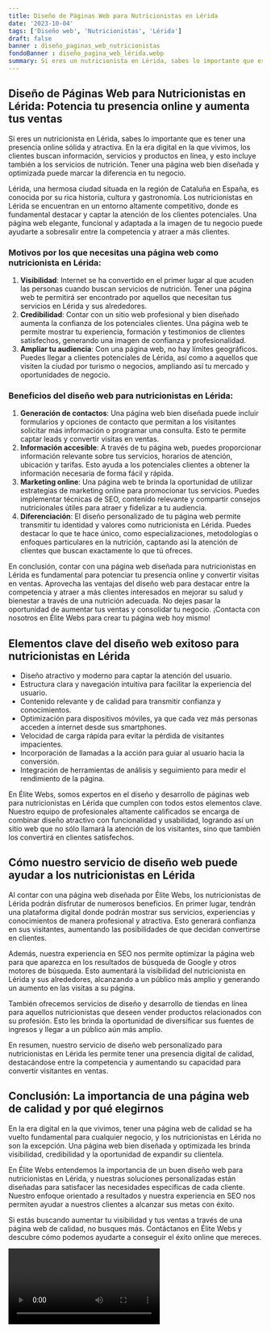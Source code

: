 ```yaml
---
title: Diseño de Páginas Web para Nutricionistas en Lérida
date: '2023-10-04'
tags: ['Diseño web', 'Nutricionistas', 'Lérida']
draft: false
banner : diseño_paginas_web_nutricionistas
fondoBanner : diseño_pagina_web_lérida.webp
summary: Si eres un nutricionista en Lérida, sabes lo importante que es tener una presencia online sólida y atractiva. En la era digital en la que vivimos, los clientes buscan información, servicios y productos en línea, y esto incluye también a los servicios de nutrición. Tener una página web bien diseñada y optimizada puede marcar la diferencia en tu negocio.
---
```


## Diseño de Páginas Web para Nutricionistas en Lérida: Potencia tu presencia online y aumenta tus ventas

Si eres un nutricionista en Lérida, sabes lo importante que es tener una presencia online sólida y atractiva. En la era digital en la que vivimos, los clientes buscan información, servicios y productos en línea, y esto incluye también a los servicios de nutrición. Tener una página web bien diseñada y optimizada puede marcar la diferencia en tu negocio.

Lérida, una hermosa ciudad situada en la región de Cataluña en España, es conocida por su rica historia, cultura y gastronomía. Los nutricionistas en Lérida se encuentran en un entorno altamente competitivo, donde es fundamental destacar y captar la atención de los clientes potenciales. Una página web elegante, funcional y adaptada a la imagen de tu negocio puede ayudarte a sobresalir entre la competencia y atraer a más clientes.

### Motivos por los que necesitas una página web como nutricionista en Lérida:

1. **Visibilidad**: Internet se ha convertido en el primer lugar al que acuden las personas cuando buscan servicios de nutrición. Tener una página web te permitirá ser encontrado por aquellos que necesitan tus servicios en Lérida y sus alrededores.
2. **Credibilidad**: Contar con un sitio web profesional y bien diseñado aumenta la confianza de los potenciales clientes. Una página web te permite mostrar tu experiencia, formación y testimonios de clientes satisfechos, generando una imagen de confianza y profesionalidad.
3. **Ampliar tu audiencia**: Con una página web, no hay límites geográficos. Puedes llegar a clientes potenciales de Lérida, así como a aquellos que visiten la ciudad por turismo o negocios, ampliando así tu mercado y oportunidades de negocio.

### Beneficios del diseño web para nutricionistas en Lérida:

1. **Generación de contactos**: Una página web bien diseñada puede incluir formularios y opciones de contacto que permitan a los visitantes solicitar más información o programar una consulta. Esto te permite captar leads y convertir visitas en ventas.
2. **Información accesible**: A través de tu página web, puedes proporcionar información relevante sobre tus servicios, horarios de atención, ubicación y tarifas. Esto ayuda a los potenciales clientes a obtener la información necesaria de forma fácil y rápida.
3. **Marketing online**: Una página web te brinda la oportunidad de utilizar estrategias de marketing online para promocionar tus servicios. Puedes implementar técnicas de SEO, contenido relevante y compartir consejos nutricionales útiles para atraer y fidelizar a tu audiencia.
4. **Diferenciación**: El diseño personalizado de tu página web permite transmitir tu identidad y valores como nutricionista en Lérida. Puedes destacar lo que te hace único, como especializaciones, metodologías o enfoques particulares en la nutrición, captando así la atención de clientes que buscan exactamente lo que tú ofreces.

En conclusión, contar con una página web diseñada para nutricionistas en Lérida es fundamental para potenciar tu presencia online y convertir visitas en ventas. Aprovecha las ventajas del diseño web para destacar entre la competencia y atraer a más clientes interesados en mejorar su salud y bienestar a través de una nutrición adecuada. No dejes pasar la oportunidad de aumentar tus ventas y consolidar tu negocio. ¡Contacta con nosotros en Élite Webs para crear tu página web hoy mismo!

<GifSeo />

<Cta />

## Elementos clave del diseño web exitoso para nutricionistas en Lérida

- Diseño atractivo y moderno para captar la atención del usuario.
- Estructura clara y navegación intuitiva para facilitar la experiencia del usuario.
- Contenido relevante y de calidad para transmitir confianza y conocimientos.
- Optimización para dispositivos móviles, ya que cada vez más personas acceden a internet desde sus smartphones.
- Velocidad de carga rápida para evitar la pérdida de visitantes impacientes.
- Incorporación de llamadas a la acción para guiar al usuario hacia la conversión.
- Integración de herramientas de análisis y seguimiento para medir el rendimiento de la página.

En Élite Webs, somos expertos en el diseño y desarrollo de páginas web para nutricionistas en Lérida que cumplen con todos estos elementos clave. Nuestro equipo de profesionales altamente calificados se encarga de combinar diseño atractivo con funcionalidad y usabilidad, logrando así un sitio web que no sólo llamará la atención de los visitantes, sino que también los convertirá en clientes satisfechos.

## Cómo nuestro servicio de diseño web puede ayudar a los nutricionistas en Lérida

Al contar con una página web diseñada por Élite Webs, los nutricionistas de Lérida podrán disfrutar de numerosos beneficios. En primer lugar, tendrán una plataforma digital donde podrán mostrar sus servicios, experiencias y conocimientos de manera profesional y atractiva. Esto generará confianza en sus visitantes, aumentando las posibilidades de que decidan convertirse en clientes.

Además, nuestra experiencia en SEO nos permite optimizar la página web para que aparezca en los resultados de búsqueda de Google y otros motores de búsqueda. Esto aumentará la visibilidad del nutricionista en Lérida y sus alrededores, alcanzando a un público más amplio y generando un aumento en las visitas a su página.

También ofrecemos servicios de diseño y desarrollo de tiendas en línea para aquellos nutricionistas que deseen vender productos relacionados con su profesión. Esto les brinda la oportunidad de diversificar sus fuentes de ingresos y llegar a un público aún más amplio.

En resumen, nuestro servicio de diseño web personalizado para nutricionistas en Lérida les permite tener una presencia digital de calidad, destacándose entre la competencia y aumentando su capacidad para convertir visitantes en ventas.

## Conclusión: La importancia de una página web de calidad y por qué elegirnos

En la era digital en la que vivimos, tener una página web de calidad se ha vuelto fundamental para cualquier negocio, y los nutricionistas en Lérida no son la excepción. Una página web bien diseñada y optimizada les brinda visibilidad, credibilidad y la oportunidad de expandir su clientela.

En Élite Webs entendemos la importancia de un buen diseño web para nutricionistas en Lérida, y nuestras soluciones personalizadas están diseñadas para satisfacer las necesidades específicas de cada cliente. Nuestro enfoque orientado a resultados y nuestra experiencia en SEO nos permiten ayudar a nuestros clientes a alcanzar sus metas con éxito.

Si estás buscando aumentar tu visibilidad y tus ventas a través de una página web de calidad, no busques más. Contáctanos en Élite Webs y descubre cómo podemos ayudarte a conseguir el éxito online que mereces.

<Video />

<CtaBot job='Nutricionistas' city='Lérida'/>

<Gmaps query='Lérida+españa+maps' />